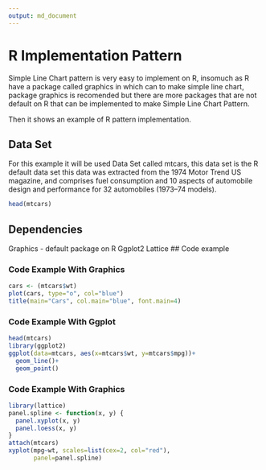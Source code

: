 ```yaml
---
output: md_document
---
```


# R Implementation Pattern

Simple Line Chart pattern is very easy to implement on R, insomuch as R have a package called graphics in which can to make simple line chart, package graphics is recomended but there are more packages that are not default on R that can be implemented to make Simple Line Chart Pattern. 

Then it shows an example of R pattern implementation.

## Data Set

For this example it will be used Data Set called mtcars, this data set is the R default data set this data was extracted from the 1974 Motor Trend US magazine, and comprises fuel consumption and 10 aspects of automobile design and performance for 32 automobiles (1973–74 models).

```r
head(mtcars)

```

## Dependencies 
Graphics - default package on R
Ggplot2 
Lattice
## Code example 

### Code Example With Graphics
```r
cars <- (mtcars$wt)
plot(cars, type="o", col="blue")
title(main="Cars", col.main="blue", font.main=4)
```
### Code Example With Ggplot
```r
head(mtcars)
library(ggplot2)
ggplot(data=mtcars, aes(x=mtcars$wt, y=mtcars$mpg))+
  geom_line()+
  geom_point()

```
### Code Example With Graphics
```r
library(lattice)
panel.spline <- function(x, y) {
  panel.xyplot(x, y) 
  panel.loess(x, y) 
}
attach(mtcars)
xyplot(mpg~wt, scales=list(cex=2, col="red"),
       panel=panel.spline)
```